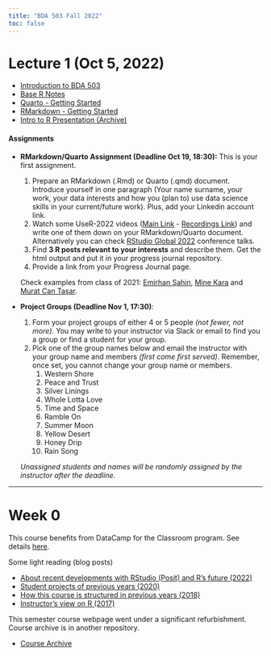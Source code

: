 ```yaml
---
title: "BDA 503 Fall 2022"
toc: false
---
```


# Lecture 1 (Oct 5, 2022)

-   [Introduction to BDA 503](./intro.html)
-   [Base R Notes](https://berkorbay.github.io/book-of-eda/base-r.html)
-   [Quarto - Getting Started](https://quarto.org/docs/get-started/)
-   [RMarkdown - Getting Started](https://rmarkdown.rstudio.com/lesson-1.html)
-   [Intro to R Presentation (Archive)](https://pjournal.github.io/docs/r_intro/2109/#1)

#### Assignments

-   **RMarkdown/Quarto Assignment (Deadline Oct 19, 18:30):** This is your first assignment.

    1.  Prepare an RMarkdown (.Rmd) or Quarto (.qmd) document. Introduce yourself in one paragraph (Your name surname, your work, your data interests and how you (plan to) use data science skills in your current/future work). Plus, add your Linkedin account link.
    2.  Watch some UseR-2022 videos ([Main Link](https://user2022.r-project.org/program/overview/) - [Recordings Link](https://www.youtube.com/c/useRConference_global/playlists)) and write one of them down on your RMarkdown/Quarto document. Alternatively you can check [RStudio Global 2022](https://www.rstudio.com/conference/2022/2022-conf-talks/) conference talks.
    3.  Find **3 R posts relevant to your interests** and describe them. Get the html output and put it in your progress journal repository.
    4.  Provide a link from your Progress Journal page.

    Check examples from class of 2021: [Emirhan Şahin](https://pjournal.github.io/mef05-liophire/Task1_RMarkDown.nb.html), [Mine Kara](https://pjournal.github.io/mef05-MineKara95/R_Markdown_Homework.html) and [Murat Can Taşar](https://pjournal.github.io/mef05-mctasar/week1.html).

-   **Project Groups (Deadline Nov 1, 17:30)**:

    1.  Form your project groups of either 4 or 5 people *(not fewer, not more)*. You may write to your instructor via Slack or email to find you a group or find a student for your group.
    2.  Pick one of the group names below and email the instructor with your group name and members *(first come first served)*. Remember, once set, you cannot change your group name or members.
        1.  Western Shore
        2.  Peace and Trust
        3.  Silver Linings
        4.  Whole Lotta Love
        5.  Time and Space
        6.  Ramble On
        7.  Summer Moon
        8.  Yellow Desert
        9.  Honey Drip
        10. Rain Song

    *Unassigned students and names will be randomly assigned by the instructor after the deadline.*

------------------------------------------------------------------------

# Week 0

This course benefits from DataCamp for the Classroom program. See details [here](https://www.datacamp.com/groups/education?ref=mefbda503).

Some light reading (blog posts)

-   [About recent developments with RStudio (Posit) and R's future (2022)](https://medium.com/berk-orbay/convergence-of-data-science-languages-ff2214665f3)
-   [Student projects of previous years (2020)](https://medium.com/berk-orbay/student-data-analysis-projects-with-r-729a8529d5a8)
-   [How this course is structured in previous years (2018)](https://medium.com/@berk.orbay/how-to-teach-an-awesome-data-analysis-course-922f5e5651c0)
-   [Instructor's view on R (2017)](https://medium.com/yes-r-can/why-r-stats-is-the-best-2c09d77de25b)

This semester course webpage went under a significant refurbishment. Course archive is in another repository.

-   [Course Archive](https://mef-bda503.github.io/archive/)
